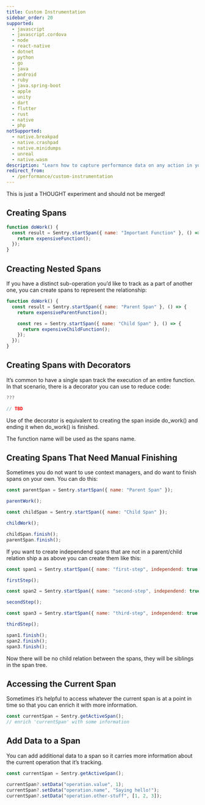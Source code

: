 ```yaml
---
title: Custom Instrumentation
sidebar_order: 20
supported:
  - javascript
  - javascript.cordova
  - node
  - react-native
  - dotnet
  - python
  - go
  - java
  - android
  - ruby
  - java.spring-boot
  - apple
  - unity
  - dart
  - flutter
  - rust
  - native
  - php
notSupported:
  - native.breakpad
  - native.crashpad
  - native.minidumps
  - unreal
  - native.wasm
description: "Learn how to capture performance data on any action in your app."
redirect_from:
  - /performance/custom-instrumentation
---
```


<Note>

This is just a THOUGHT experiment and should not be merged!

</Note>

## Creating Spans

```javascript
function doWork() {
  const result = Sentry.startSpan({ name: "Important Function" }, () => {
    return expensiveFunction();
  });
}
```

## Creacting Nested Spans

If you have a distinct sub-operation you’d like to track as a part of another one, you can create spans to represent the relationship:

```javascript
function doWork() {
  const result = Sentry.startSpan({ name: "Parent Span" }, () => {
    return expensiveParentFunction();

    const res = Sentry.startSpan({ name: "Child Span" }, () => {
      return expensiveChildFunction();
    });
  });
}
```

## Creating Spans with Decorators

It’s common to have a single span track the execution of an entire function. In that scenario, there is a decorator you can use to reduce code:

```javascript
???

// TBD
```

Use of the decorator is equivalent to creating the span inside do_work() and ending it when do_work() is finished.

The function name will be used as the spans name.

## Creating Spans That Need Manual Finishing

Sometimes you do not want to use context managers, and do want to finish spans on your own. You can do this:

```javascript
const parentSpan = Sentry.startSpan({ name: "Parent Span" });

parentWork();

const childSpan = Sentry.startSpan({ name: "Child Span" });

childWork();

childSpan.finish();
parentSpan.finish();
```

If you want to create independend spans that are not in a parent/child relation ship a as above you can create them like this:

```javascript
const span1 = Sentry.startSpan({ name: "first-step", independend: true });

firstStep();

const span2 = Sentry.startSpan({ name: "second-step", independend: true });

secondStep();

const span3 = Sentry.startSpan({ name: "third-step", independend: true });

thirdStep();

span1.finish();
span2.finish();
span3.finish();
```

Now there will be no child relation between the spans, they will be siblings in the span tree.

## Accessing the Current Span

Sometimes it’s helpful to access whatever the current span is at a point in time so that you can enrich it with more information.

```javascript
const currentSpan = Sentry.getActiveSpan();
// enrich 'currentSpan' with some information
```

## Add Data to a Span

You can add additional data to a span so it carries more information about the current operation that it’s tracking.

```javascript
const currentSpan = Sentry.getActiveSpan();

currentSpan?.setData("operation.value", 1);
currentSpan?.setData("operation.name", "Saying hello!");
currentSpan?.setData("operation.other-stuff", [1, 2, 3]);
```
